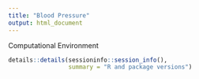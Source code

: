 ```yaml
---
title: "Blood Pressure"
output: html_document
---
```


Computational Environment 
```r
details::details(sessioninfo::session_info(),
                 summary = "R and package versions")
```

